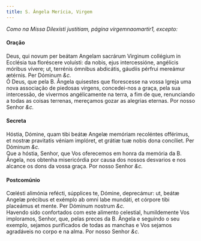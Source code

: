 ```yaml
---
title: S. Ângela Merícia, Virgem
---
```


<em>Como na Missa Dilexísti justitiam, página virgemnaomartir1, excepto:</em>

<h4 class="text-center">Oração</h4>
<div class="container-fluid">
  <div class="row">
    <div class="col-6 dropcaps text-justify">
      Deus, qui novum per beátam Angelam sacrárum Virginum collégium in Ecclésia
      tua floréscere voluísti: da nobis, ejus intercessióne, angélicis móribus
      vívere; ut, terrénis ómnibus abdicátis, gáudiis pérfrui mereámur ætérnis.
      Per Dóminum <em>&c.</em>
    </div>
    <div class="col-6 dropcaps text-justify">
      Ó Deus, que pela B. Ângela quisestes que florescesse na vossa Igreja uma
      nova associação de piedosas virgens, concedei-nos a graça, pela sua
      intercessão, de vivermos angélicamente na terra, a fim de que, renunciando
      a todas as coisas terrenas, mereçamos gozar as alegrias eternas. Por nosso
      Senhor <em>&c.</em>
    </div>
  </div>
</div>

<h4 class="text-center">Secreta</h4>
<div class="container-fluid">
  <div class="row">
    <div class="col-6 dropcaps text-justify">
      Hóstia, Dómine, quam tibi beátæ Angelæ memóriam recoléntes offérimus, et
      nostræ pravitatis véniam implóret, et grátiæ tuæ nobis dona concíliet. Per
      Dóminum <em>&c.</em>
    </div>
    <div class="col-6 dropcaps text-justify">
      Que a hóstia, Senhor, que Vos oferecemos em honra da memória da B. Ângela,
      nos obtenha misericórdia por causa dos nossos desvarios e nos alcance os
      dons da vossa graça. Por nosso Senhor <em>&c.</em>
    </div>
  </div>
</div>

<h4 class="text-center">Postcomúnio</h4>
<div class="container-fluid">
  <div class="row">
    <div class="col-6 dropcaps text-justify">
      Cœlésti alimónia refécti, súpplices te, Dómine, deprecámur: ut, beátæ
      Angelæ précibus et exémplo ab omni labe mundáti, et córpore tibi placeámus
      et mente. Per Dóminum nostrum <em>&c.</em>
    </div>
    <div class="col-6 dropcaps text-justify">
      Havendo sido confortados com este alimento celestial, humildemente Vos
      imploramos, Senhor, que, pelas preces da B. Ângela e seguindo o seu
      exemplo, sejamos purificados de todas as manchas e Vos sejamos agradáveis
      no corpo e na alma. Por nosso Senhor <em>&c.</em>
    </div>
  </div>
</div>
